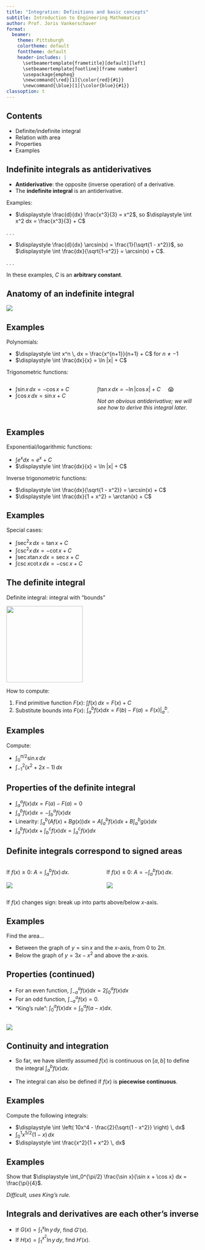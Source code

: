 ```yaml
---
title: "Integration: Definitions and basic concepts"
subtitle: Introduction to Engineering Mathematics
author: Prof. Joris Vankerschaver
format:
  beamer:
    theme: Pittsburgh
    colortheme: default
    fonttheme: default
    header-includes: |
      \setbeamertemplate{frametitle}[default][left]
      \setbeamertemplate{footline}[frame number]
      \usepackage{empheq}
      \newcommand{\red}[1]{\color{red}{#1}}
      \newcommand{\blue}[1]{\color{blue}{#1}}
classoption: t
---
```


## Contents

- Definite/indefinite integral
- Relation with area
- Properties
- Examples

## Indefinite integrals as antiderivatives

- **Antiderivative**: the opposite (inverse operation) of a derivative.
- The **indefinite integral** is an antiderivative.

Examples:

- $\displaystyle \frac{d}{dx} \frac{x^3}{3} = x^2$, so $\displaystyle \int x^2 dx = \frac{x^3}{3} + C$

. . . 

- $\displaystyle \frac{d}{dx} \arcsin(x) = \frac{1}{\sqrt{1 - x^2}}$, so $\displaystyle \int \frac{dx}{\sqrt{1-x^2}} = \arcsin(x) + C$.

. . . 

In these examples, $C$ is an **arbitrary constant**.

## Anatomy of an indefinite integral

![](./images/09-integration/integral.svg){fig-align="center"}

## Examples

Polynomials:

- $\displaystyle \int x^n \, dx = \frac{x^{n+1}}{n+1} + C$ for $n \ne -1$
- $\displaystyle \int \frac{dx}{x} = \ln |x| + C$

Trigonometric functions:

:::: {.columns}

::: {.column width="45%"}

- $\displaystyle \int \sin x \, dx = - \cos x + C$
- $\displaystyle \int \cos x \, dx = \sin x + C$

:::
::: {.column width="55%"}

::: {.fragment .fade-in}
$\displaystyle \int \tan x \, dx = - \ln |\cos x| + C$ &nbsp; &nbsp;   😱

*Not an obvious antiderivative; we will see how to derive this integral later.*
:::

:::
::::

## Examples

Exponential/logarithmic functions:

- $\displaystyle \int e^x dx = e^x + C$
- $\displaystyle \int \frac{dx}{x} = \ln |x| + C$

Inverse trigonometric functions:

- $\displaystyle \int \frac{dx}{\sqrt{1 - x^2}} = \arcsin(x) + C$
- $\displaystyle \int \frac{dx}{1 + x^2} = \arctan(x) + C$

## Examples 

Special cases:

- $\displaystyle \int \sec^2 x \, dx = \tan x + C$
- $\displaystyle \int \csc^2 x \, dx = - \cot x + C$
- $\displaystyle \int \sec x \tan x \, dx = \sec x + C$
- $\displaystyle \int \csc x \cot x \, dx = - \csc x + C$

## The definite integral

Definite integral: integral with "bounds"

![](./images/09-integration/definite-integral.svg){fig-align="center" height=200}

How to compute:

1. Find primitive function $F(x)$: $\displaystyle \int f(x) \, dx = F(x) + C$
2. Substitute bounds into $F(x)$: $\displaystyle \int_a^b f(x) dx = F(b) - F(a) = F(x) \Big|_a^b$.

## Examples

Compute:

- $\displaystyle \int_0^{\pi/2} \sin x \, dx$
- $\displaystyle \int_{-1}^2 (x^2 + 2x -1) \, dx$

## Properties of the definite integral

::: {.incremental}

- $\displaystyle \int_a^a f(x) dx  = F(a) - F(a) = 0$
- $\displaystyle \int_a^b f(x) dx = - \displaystyle \int_b^a f(x) dx$
- Linearity: $\displaystyle \int_a^b  (Af(x) + Bg(x) ) dx = A\int_a^b f(x)dx + B\int_a^b g(x)dx$
- $\displaystyle \int_a^b f(x) dx + \int_b^c f(x)dx = \int_a^c f(x)dx$

:::


## Definite integrals correspond to signed areas

:::: {.columns}

::: {.column width=50%}
If $f(x) \ge 0$: $A = \int_a^b f(x) \, dx$.

![](./images/09-integration/area-pos.svg){fig-align="center"}

:::

::: {.column width=50%}
If $f(x) \le 0$: $A = - \int_a^b f(x) \, dx$.

![](./images/09-integration/area-neg.svg){fig-align="center"}

:::

::::

If $f(x)$ changes sign: break up into parts above/below $x$-axis.


## Examples

Find the area...

- Between the graph of $y = \sin x$ and the $x$-axis, from $0$ to $2\pi$.
- Below the graph of $y = 3x - x^2$ and above the $x$-axis.

## Properties (continued)

::: {.incremental}

- For an even function, $\displaystyle \int_{-a}^a f(x) dx = 2 \int_0^a f(x) dx$
- For an odd function, $\displaystyle \int_{-a}^a f(x) = 0$.
- "King's rule": $\displaystyle \int_0^a f(x) dx =  \int_0^a f(a - x)dx$.
:::

##

![](./images/09-integration/free-wifi.png){fig-align="center"}


## Continuity and integration

- So far, we have silently assumed $f(x)$ is continuous on $[a, b]$ to define the integral $\int_a^b f(x) dx$.

- The integral can also be defined if $f(x)$ is **piecewise continuous**.

## Examples

Compute the following integrals:

- $\displaystyle \int \left( 10x^4 - \frac{2}{\sqrt{1 - x^2}} \right) \, dx$
- $\displaystyle \int_0^1 x^{5/2}(1 - x) \, dx$
- $\displaystyle \int \frac{x^2}{1 + x^2} \, dx$

## Examples

Show that $\displaystyle \int_0^{\pi/2} \frac{\sin x}{\sin x + \cos x} dx = \frac{\pi}{4}$.

*Difficult, uses King's rule.*

## Integrals and derivatives are each other's inverse

- If $\displaystyle G(x) = \int_1^x \ln y \, dy$, find $G'(x)$.
- If $\displaystyle H(x) = \int_1^{x^2} \ln y \, dy$, find $H'(x)$.
